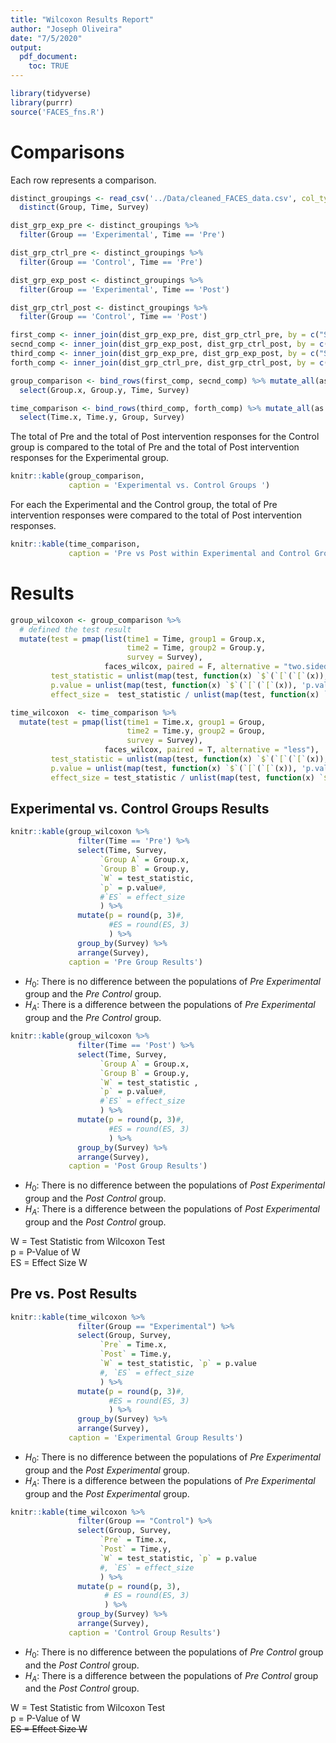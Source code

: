 ```yaml
---
title: "Wilcoxon Results Report"
author: "Joseph Oliveira"
date: "7/5/2020"
output: 
  pdf_document:
    toc: TRUE
---
```



```r
library(tidyverse)
library(purrr)
source('FACES_fns.R')
```

# Comparisons

Each row represents a comparison. 

```r
distinct_groupings <- read_csv('../Data/cleaned_FACES_data.csv', col_types = c('ffffdf')) %>%
  distinct(Group, Time, Survey)

dist_grp_exp_pre <- distinct_groupings %>%
  filter(Group == 'Experimental', Time == 'Pre')

dist_grp_ctrl_pre <- distinct_groupings %>%
  filter(Group == 'Control', Time == 'Pre')

dist_grp_exp_post <- distinct_groupings %>%
  filter(Group == 'Experimental', Time == 'Post')

dist_grp_ctrl_post <- distinct_groupings %>%
  filter(Group == 'Control', Time == 'Post')

first_comp <- inner_join(dist_grp_exp_pre, dist_grp_ctrl_pre, by = c("Survey", "Time"))
secnd_comp <- inner_join(dist_grp_exp_post, dist_grp_ctrl_post, by = c("Survey", "Time"))
third_comp <- inner_join(dist_grp_exp_pre, dist_grp_exp_post, by = c("Survey", "Group"))
forth_comp <- inner_join(dist_grp_ctrl_pre, dist_grp_ctrl_post, by = c("Survey", "Group"))

group_comparison <- bind_rows(first_comp, secnd_comp) %>% mutate_all(as.character) %>%
  select(Group.x, Group.y, Time, Survey)

time_comparison <- bind_rows(third_comp, forth_comp) %>% mutate_all(as.character) %>%
  select(Time.x, Time.y, Group, Survey)
```

The total of Pre and the total of Post intervention responses for the Control group is compared to the total of Pre and the total of Post intervention responses for the Experimental group. 

```r
knitr::kable(group_comparison,
             caption = 'Experimental vs. Control Groups ')
```

For each the Experimental and the Control group, the total of Pre intervention responses were compared to the total of Post intervention responses. 

```r
knitr::kable(time_comparison,
             caption = 'Pre vs Post within Experimental and Control Groups')
```

\pagebreak 

# Results

```r
group_wilcoxon <- group_comparison %>%
  # defined the test result
  mutate(test = pmap(list(time1 = Time, group1 = Group.x, 
                          time2 = Time, group2 = Group.y, 
                          survey = Survey), 
                     faces_wilcox, paired = F, alternative = "two.sided"),
         test_statistic = unlist(map(test, function(x) `$`(`[`(`[`(x)), 'statistic'))),
         p.value = unlist(map(test, function(x) `$`(`[`(`[`(x)), 'p.value'))),
         effect_size =  test_statistic / unlist(map(test, function(x) `$`(`[`(`[`(x)), 'obs')))**0.5)

time_wilcoxon  <- time_comparison %>%
  mutate(test = pmap(list(time1 = Time.x, group1 = Group, 
                          time2 = Time.y, group2 = Group, 
                          survey = Survey),
                     faces_wilcox, paired = T, alternative = "less"),
         test_statistic = unlist(map(test, function(x) `$`(`[`(`[`(x)), 'statistic'))),
         p.value = unlist(map(test, function(x) `$`(`[`(`[`(x)), 'p.value'))),
         effect_size = test_statistic / unlist(map(test, function(x) `$`(`[`(`[`(x)), 'obs')))**0.5)
```

## Experimental vs. Control Groups Results

```r
knitr::kable(group_wilcoxon %>%
               filter(Time == 'Pre') %>%
               select(Time, Survey, 
                    `Group A` = Group.x, 
                    `Group B` = Group.y, 
                    `W` = test_statistic, 
                    `p` = p.value#, 
                    #`ES` = effect_size
                    ) %>%
               mutate(p = round(p, 3)#,
                      #ES = round(ES, 3)
                      ) %>%
               group_by(Survey) %>%
               arrange(Survey),
             caption = 'Pre Group Results')
```

  - $H_0$: There is no difference between the populations of *Pre Experimental* group and the *Pre Control* group.
  - $H_A$: There is a difference between the populations of *Pre Experimental* group and the *Pre Control* group.

```r
knitr::kable(group_wilcoxon %>%
               filter(Time == 'Post') %>%
               select(Time, Survey, 
                    `Group A` = Group.x, 
                    `Group B` = Group.y, 
                    `W` = test_statistic , 
                    `p` = p.value#, 
                    #`ES` = effect_size
                    ) %>%
               mutate(p = round(p, 3)#,
                      #ES = round(ES, 3)
                      ) %>%
               group_by(Survey) %>%
               arrange(Survey),
             caption = 'Post Group Results')
```

  - $H_0$: There is no difference between the populations of *Post Experimental* group and the *Post Control* group.
  - $H_A$: There is a difference between the populations of *Post Experimental* group and the *Post Control* group.

W  = Test Statistic from Wilcoxon Test  
p  = P-Value of W  
ES = Effect Size W

\pagebreak

## Pre vs. Post Results

```r
knitr::kable(time_wilcoxon %>%
               filter(Group == "Experimental") %>%
               select(Group, Survey, 
                    `Pre` = Time.x, 
                    `Post` = Time.y, 
                    `W` = test_statistic, `p` = p.value
                    #, `ES` = effect_size
                    ) %>%
               mutate(p = round(p, 3)#,
                      #ES = round(ES, 3)
                      ) %>%
               group_by(Survey) %>%
               arrange(Survey),
             caption = 'Experimental Group Results')
```

  - $H_0$: There is no difference between the populations of *Pre Experimental* group and the *Post Experimental* group.
  - $H_A$: There is a difference between the populations of *Pre Experimental* group and the *Post Experimental* group.

```r
knitr::kable(time_wilcoxon %>%
               filter(Group == "Control") %>%
               select(Group, Survey, 
                    `Pre` = Time.x, 
                    `Post` = Time.y, 
                    `W` = test_statistic, `p` = p.value
                    #, `ES` = effect_size
                    ) %>%
               mutate(p = round(p, 3),
                     # ES = round(ES, 3)
                     ) %>%
               group_by(Survey) %>%
               arrange(Survey),
             caption = 'Control Group Results')
```


  - $H_0$: There is no difference between the populations of *Pre Control* group and the *Post Control* group.
  - $H_A$: There is a difference between the populations of *Pre Control* group and the *Post Control* group.

W  = Test Statistic from Wilcoxon Test  
p  = P-Value of W   
~~ES = Effect Size W~~